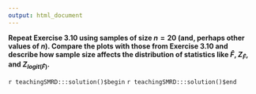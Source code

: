 ```yaml
---
output: html_document
---
```


__Repeat Exercise 3.10 using samples of size $n=20$ (and, perhaps other values of $n$).  Compare the plots with those from Exercise 3.10 and describe how sample size affects the distribution of statistics like $\hat{F}$, $Z_{\hat{F}},$ and $Z_{logit(\hat{F})}$.__

`r teachingSMRD:::solution()$begin`
`r teachingSMRD:::solution()$end`

